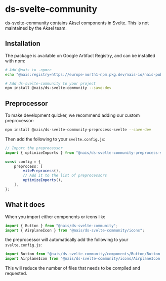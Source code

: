 
# ds-svelte-community

ds-svelte-community contains [Aksel](https://aksel.nav.no) components in Svelte. This is not maintained by the Aksel team.

## Installation

The package is available on Google Artifact Registry, and can be installed with npm:

```bash
# Add @nais to .npmrc
echo "@nais:registry=https://europe-north1-npm.pkg.dev/nais-io/nais-public-npm/" >> .npmrc

# Add ds-svelte-community to your project
npm install @nais/ds-svelte-community --save-dev
```

## Preprocessor

To make development quicker, we recommend adding our custom preprocessor:

```bash
npm install @nais/ds-svelte-community-preprocess-svelte --save-dev
```

Then add the following to your `svelte.config.js`:

```ts
// Import the preprocessor
import { optimizeImports } from "@nais/ds-svelte-community-preprocess-svelte";

const config = {
	preprocess: [
		vitePreprocess(),
		// Add it to the list of preprocessors
		optimizeImports(),
	],
};
```

## What it does

When you import either components or icons like

```ts
import { Button } from "@nais/ds-svelte-community";
import { AirplaneIcon } from "@nais/ds-svelte-community/icons";
```

the preprocessor will automatically add the following to your `svelte.config.js`:

```ts
import Button from "@nais/ds-svelte-community/components/Button/Button.svelte";
import AirplaneIcon from "@nais/ds-svelte-community/icons/AirplaneIcon.svelte";
```

This will reduce the number of files that needs to be compiled and requested.

